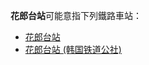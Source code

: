 '''花郎台站'''可能​​意指下列鐵路車站：

* [[花郎台站|花郎台站]]
* [[花郎台站_(韩国铁道公社)|花郎台站 (韩国铁道公社)]]

{{disambig|Cat=四字車站名消歧義}}